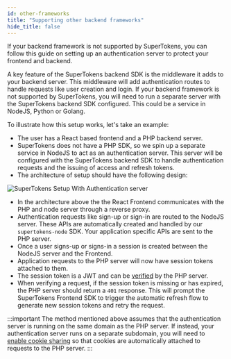 ```yaml
---
id: other-frameworks
title: "Supporting other backend frameworks"
hide_title: false
---
```


<!-- COPY DOCS -->
<!-- ./community/other-frameworks.mdx -->

If your backend framework is not supported by SuperTokens, you can follow this guide on setting up an authentication server to protect your frontend and backend.

A key feature of the SuperTokens backend SDK is the middleware it adds to your backend server. This middleware will add authentication routes to handle requests like user creation and login. If your backend framework is not supported by SuperTokens, you will need to run a separate server with the SuperTokens backend SDK configured. This could be a service in NodeJS, Python or Golang.

To illustrate how this setup works, let's take an example:
- The user has a React based frontend and a PHP backend server.
- SuperTokens does not have a PHP SDK, so we spin up a separate service in NodeJS to act as an authentication server. This server will be configured with the SuperTokens backend SDK to handle authentication requests and the issuing of access and refresh tokens.
- The architecture of setup should have the following design:

![SuperTokens Setup With Authentication server](/img/other-framework-setup.png)

- In the architecture above the the React Frontend communicates with the PHP and node server through a reverse proxy.
- Authentication requests like sign-up or sign-in are routed to the NodeJS server. These APIs are automatically created and handled by our `supertokens-node` SDK. Your application specific APIs are sent to the PHP server.
- Once a user signs-up or signs-in a session is created between the NodeJS server and the Frontend. 
- Application requests to the PHP server will now have session tokens attached to them.
- The session token is a JWT and can be [verified](/docs/session/common-customizations/sessions/with-jwt/jwt-verification)  by the PHP server.
- When verifying a request, if the session token is missing or has expired, the PHP server should return a `401` response. This will prompt the SuperTokens Frontend SDK to trigger the automatic refresh flow to generate new session tokens and retry the request. 


:::important
The method mentioned above assumes that the authentication server is running on the same domain as the PHP server. If instead, your authentication server runs on a separate subdomain, you will need to [enable cookie sharing](/docs/session/common-customizations/sessions/multiple-api-endpoints) so that cookies are automatically attached to requests to the PHP server.
:::


